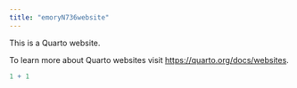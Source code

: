 ```yaml
---
title: "emoryN736website"
---
```


This is a Quarto website.

To learn more about Quarto websites visit <https://quarto.org/docs/websites>.

```r
1 + 1
```
